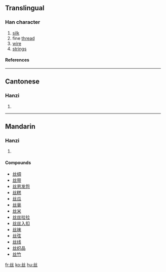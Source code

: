 {{see|絲}}<!-- may be replaced by zh-forms -->

==Translingual==
===Han character===
{{Han char|rad=一|as=04|sn=5|four=|canj=女女一 (VVM)}}
# [[silk]]
# fine [[thread]]
# [[wire]]
# [[string]]s
====References====
{{Han ref|kx=0078.021|hdz=10017.080|uh=4E1D|ud=19997}}
----
==Cantonese==
===Hanzi===
{{zh-forms|[[丝]]|[[絲]]}}
{{yue-hanzi|tra=絲|jyut=|y=si1}}
# {{defn|Cantonese}}
----
==Mandarin==
===Hanzi===
{{zh-forms|[[丝]]|[[絲]]}}
{{cmn-hanzi|tra=絲|pin=[[sī]] (si1)|wg=ssu<sup>1</sup>}}
# {{defn|Mandarin}}

====Compounds====
*[[丝绸]]
*[[丝带]]
*[[丝恩发怨]]
*[[丝糕]]
*[[丝瓜]]
*[[丝毫]]
*[[丝米]]
*[[丝丝拉拉]]
*[[丝丝入扣]]
*[[丝袜]]
*[[丝弦]]
*[[丝线]]
*[[丝织品]]
*[[丝竹]]




[[fr:丝]]
[[ko:丝]]
[[hu:丝]]